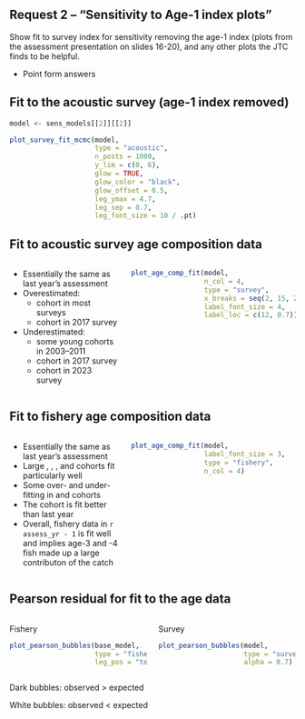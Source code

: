 ## Request 2 -- "Sensitivity to Age-1 index plots"

Show fit to survey index for sensitivity removing the age-1 index (plots from the assessment presentation on slides 16-20), and any other plots the JTC finds to be helpful.

* Point form answers

## Fit to the acoustic survey (age-1 index removed)
```r

model <- sens_models[[2]][[2]]

plot_survey_fit_mcmc(model,
                     type = "acoustic",
                     n_posts = 1000,
                     y_lim = c(0, 6),
                     glow = TRUE,
                     glow_color = "black",
                     glow_offset = 0.5,
                     leg_ymax = 4.7,
                     leg_sep = 0.7,
                     leg_font_size = 10 / .pt)
```

## Fit to acoustic survey age composition data
:::::: {.columns}
::: {.column width="40%"}
* Essentially the same as last year's assessment
* Overestimated:
  * \textcolor{blue}{1999} cohort in most surveys
  * \textcolor{yellow}{2010} cohort in 2017 survey
* Underestimated:
  * some young cohorts in 2003--2011
  * \textcolor{black}{2014} cohort in 2017 survey
  * \textcolor{yellow}{2021} cohort in 2023 survey
:::

::: {.column width="60%"}
```r
plot_age_comp_fit(model,
                  n_col = 4,
                  type = "survey",
                  x_breaks = seq(2, 15, 2),
                  label_font_size = 4,
                  label_loc = c(12, 0.7))
```
:::
::::::

## Fit to fishery age composition data
:::::: {.columns}
::: {.column width="40%"}
* Essentially the same as last year's assessment
* Large \textcolor{Purple}{1999}, \textcolor{Pink}{2010}, \textcolor{Purple}{2014},
  and \textcolor{Orange}{2016} cohorts fit particularly well
* Some over- and under-fitting in \textcolor{Pink}{1980} and \textcolor{Purple}{1984} cohorts
* The \textcolor{Green}{2020} cohort is fit better than last year
* Overall, fishery data in `r assess_yr - 1` is fit well and implies age-3 and -4 fish made up
  a large contributon of the catch
:::

::: {.column width="60%"}
```r
plot_age_comp_fit(model,
                  label_font_size = 3,
                  type = "fishery",
                  n_col = 4)
```
:::
::::::

## Pearson residual for fit to the age data
:::::: {.columns}
::: {.column width="50%"}
\center Fishery \center
```r
plot_pearson_bubbles(base_model,
                     type = "fishery",
                     leg_pos = "top")
```
:::

::: {.column width="50%"}
\center Survey \center
```r
plot_pearson_bubbles(model,
                     type = "survey",
                     alpha = 0.7)
```
:::
::::::
Dark bubbles: observed > expected

White bubbles: observed < expected
